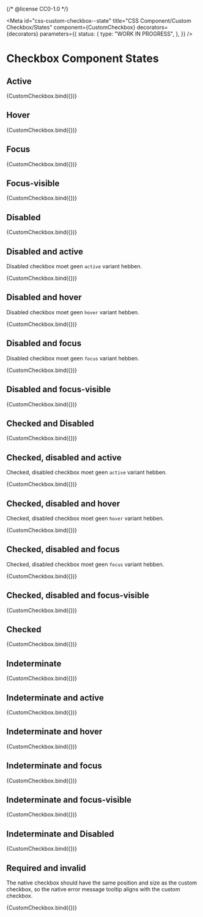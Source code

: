 {/* @license CC0-1.0 */}


<Meta
  id="css-custom-checkbox--state"
  title="CSS Component/Custom Checkbox/States"
  component={CustomCheckbox}
  decorators={decorators}
  parameters={{
    status: {
      type: "WORK IN PROGRESS",
    },
  }}
/>

# Checkbox Component States

## Active

<Canvas>
  <Story
    name="active"
    parameters={{
      pseudo: { active: true },
    }}
    args={{
      ...defaultArgs,
    }}
  >
    {CustomCheckbox.bind({})}
  </Story>
</Canvas>

## Hover

<Canvas>
  <Story
    name="hover"
    parameters={{
      pseudo: { hover: true },
    }}
    args={{
      ...defaultArgs,
    }}
  >
    {CustomCheckbox.bind({})}
  </Story>
</Canvas>

## Focus

<Canvas>
  <Story
    name="focus"
    args={{
      ...defaultArgs,
    }}
    parameters={{
      pseudo: { focus: true },
    }}
  >
    {CustomCheckbox.bind({})}
  </Story>
</Canvas>

## Focus-visible

<Canvas>
  <Story
    name="focus-visible"
    args={{
      ...defaultArgs,
    }}
    parameters={{
      pseudo: { focus: true, focusVisible: true },
    }}
  >
    {CustomCheckbox.bind({})}
  </Story>
</Canvas>

## Disabled

<Canvas>
  <Story
    name="Disabled"
    args={{
      disabled: true,
    }}
  >
    {CustomCheckbox.bind({})}
  </Story>
</Canvas>

## Disabled and active

Disabled checkbox moet geen `active` variant hebben.

<Canvas>
  <Story
    name="Disabled and active"
    args={{
      disabled: true,
    }}
    parameters={{
      pseudo: { active: true },
    }}
  >
    {CustomCheckbox.bind({})}
  </Story>
</Canvas>

## Disabled and hover

Disabled checkbox moet geen `hover` variant hebben.

<Canvas>
  <Story
    name="Disabled and hover"
    args={{
      disabled: true,
    }}
    parameters={{
      pseudo: { hover: true },
    }}
  >
    {CustomCheckbox.bind({})}
  </Story>
</Canvas>

## Disabled and focus

Disabled checkbox moet geen `focus` variant hebben.

<Canvas>
  <Story
    name="Disabled and focus"
    args={{
      disabled: true,
    }}
    parameters={{
      pseudo: { focus: true },
    }}
  >
    {CustomCheckbox.bind({})}
  </Story>
</Canvas>

## Disabled and focus-visible

<Canvas>
  <Story
    name="Disabled and focus-visible"
    args={{
      disabled: true,
    }}
    parameters={{
      pseudo: { focus: true, focusVisible: true },
    }}
  >
    {CustomCheckbox.bind({})}
  </Story>
</Canvas>

## Checked and Disabled

<Canvas>
  <Story
    name="checked and disabled"
    args={{
      ...defaultArgs,
      disabled: true,
      checked: true,
    }}
  >
    {CustomCheckbox.bind({})}
  </Story>
</Canvas>

## Checked, disabled and active

Checked, disabled checkbox moet geen `active` variant hebben.

<Canvas>
  <Story
    name="Checked, disabled and active"
    args={{
      checked: true,
      disabled: true,
    }}
    parameters={{
      pseudo: { active: true },
    }}
  >
    {CustomCheckbox.bind({})}
  </Story>
</Canvas>

## Checked, disabled and hover

Checked, disabled checkbox moet geen `hover` variant hebben.

<Canvas>
  <Story
    name="Checked, disabled and hover"
    args={{
      checked: true,
      disabled: true,
    }}
    parameters={{
      pseudo: { hover: true },
    }}
  >
    {CustomCheckbox.bind({})}
  </Story>
</Canvas>

## Checked, disabled and focus

Checked, disabled checkbox moet geen `focus` variant hebben.

<Canvas>
  <Story
    name="Checked, disabled and focus"
    args={{
      checked: true,
      disabled: true,
    }}
    parameters={{
      pseudo: { focus: true },
    }}
  >
    {CustomCheckbox.bind({})}
  </Story>
</Canvas>

## Checked, disabled and focus-visible

<Canvas>
  <Story
    name="Checked, disabled and focus-visible"
    args={{
      checked: true,
      disabled: true,
    }}
    parameters={{
      pseudo: { focus: true, focusVisible: true },
    }}
  >
    {CustomCheckbox.bind({})}
  </Story>
</Canvas>

## Checked

<Canvas>
  <Story
    name="Checked"
    args={{
      checked: true,
    }}
  >
    {CustomCheckbox.bind({})}
  </Story>
</Canvas>

## Indeterminate

<Canvas>
  <Story
    name="Indeterminate"
    args={{
      indeterminate: true,
    }}
  >
    {CustomCheckbox.bind({})}
  </Story>
</Canvas>

## Indeterminate and active

<Canvas>
  <Story
    name="Indeterminate and active"
    args={{
      indeterminate: true,
    }}
    parameters={{
      pseudo: { active: true },
    }}
  >
    {CustomCheckbox.bind({})}
  </Story>
</Canvas>

## Indeterminate and hover

<Canvas>
  <Story
    name="Indeterminate and hover"
    args={{
      indeterminate: true,
    }}
    parameters={{
      pseudo: { hover: true },
    }}
  >
    {CustomCheckbox.bind({})}
  </Story>
</Canvas>

## Indeterminate and focus

<Canvas>
  <Story
    name="Indeterminate and focus"
    args={{
      indeterminate: true,
    }}
    parameters={{
      pseudo: { focus: true },
    }}
  >
    {CustomCheckbox.bind({})}
  </Story>
</Canvas>

## Indeterminate and focus-visible

<Canvas>
  <Story
    name="Indeterminate and focus-visible"
    args={{
      indeterminate: true,
    }}
    parameters={{
      pseudo: { focus: true, focusVisible: true },
    }}
  >
    {CustomCheckbox.bind({})}
  </Story>
</Canvas>

## Indeterminate and Disabled

<Canvas>
  <Story
    name="Indeterminate and Disabled"
    args={{
      indeterminate: true,
      disabled: true,
    }}
  >
    {CustomCheckbox.bind({})}
  </Story>
</Canvas>

## Required and invalid

The native checkbox should have the same position and size as the custom checkbox, so the native error message tooltip aligns with the custom checkbox.

<Canvas>
  <Story
    name="Required and Invalid"
    args={{
      invalid: true,
      required: true,
    }}
  >
    {CustomCheckbox.bind({})}
  </Story>
</Canvas>
